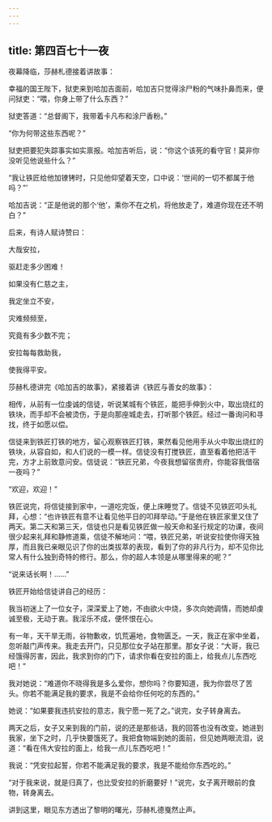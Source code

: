 ```yaml
---
---
---
```

title: 第四百七十一夜
---






夜幕降临，莎赫札德接着讲故事：





幸福的国王陛下，狱吏来到哈加吉面前，哈加吉只觉得涂尸粉的气味扑鼻而来，便问狱吏：“喂，你身上带了什么东西？”

狱吏答道：“总督阁下，我带着卡凡布和涂尸香粉。”

“你为何带这些东西呢？”

狱吏把要犯失踪事实如实禀报。哈加吉听后，说：“你这个该死的看守官！莫非你没听见他说些什么？”

“我让铁匠给他加镣铐时，只见他仰望着天空，口中说：‘世间的一切不都属于他吗？”’

哈加吉说：“正是他说的那个‘他’，乘你不在之机，将他放走了，难道你现在还不明白？”

后来，有诗人赋诗赞曰：


大哉安拉，

驱赶走多少困难！

如果没有仁慈之主，

我定坐立不安，

灾难频频至，

究竟有多少数不完；

安拉每每救助我，

使我得平安。



莎赫札德讲完《哈加吉的故事》，紧接着讲《铁匠与善女的故事》：

相传，从前有一位虔诚的信徒，听说某城有个铁匠，能把手伸到火中，取出烧红的铁块，而手却不会被烫伤，于是向那座城走去，打听那个铁匠。经过一番询问和寻找，终于如愿以偿。

信徒来到铁匠打铁的地方，留心观察铁匠打铁，果然看见他用手从火中取出烧红的铁块，从容自如，和人们说的一模一样。信徒没有打搅铁匠，直至看着他把活干完，方才上前致意问安。信徒说：“铁匠兄弟，今夜我想留宿贵府，你能容我借宿一夜吗？”

“欢迎，欢迎！”

铁匠说完，将信徒接到家中，一道吃完饭，便上床睡觉了。信徒不见铁匠叩头礼拜，心想：“也许铁匠有意不让看见他平日的叩拜举动。”于是他在铁匠家里又住了两天。第二天和第三天，信徒也只是看见铁匠做一般天命和圣行规定的功课，夜间很少起来礼拜和静修道乘，信徒不解地问：“喂，铁匠兄弟，听说安拉使你得天独厚，而且我已亲眼见识了你的出类拔萃的表现，看到了你的非凡行为，却不见你比常人有什么独到奇特的修行。那么，你的超人本领是从哪里得来的呢？”

“说来话长啊！……”





铁匠开始给信徒讲自己的经历：

我当初迷上了一位女子，深深爱上了她，不由欲火中烧，多次向她调情，而她却虔诚至极，无动于衷。我淫乐不成，便怀恨在心。

有一年，天干旱无雨，谷物歉收，饥荒遍地，食物匮乏。一天，我正在家中坐着，忽听敲门声传来。我走去开门，只见那位女子站在那里。那女子说：“大哥，我已经饿得厉害，因此，我求到你的门下，请求你看在安拉的面上，给我点儿东西吃吧！”

我对她说：“难道你不晓得我是多么爱你，想你吗？你要知道，我为你尝尽了苦头。你若不能满足我的要求，我是不会给你任何吃的东西的。”

她说：“如果要我违抗安拉的意志，我宁愿一死了之。”说完，女子转身离去。

两天之后，女子又来到我的门前，说的还是那些话，我的回答也没有改变。她进到我家，坐下之时，几乎快要饿死了。我把食物端到她的面前，但见她两眼流泪，说道：“看在伟大安拉的面上，给我一点儿东西吃吧！”

我说：“凭安拉起誓，你若不能满足我的要求，我是不能给你东西吃的。”

“对于我来说，就是归真了，也比受安拉的折磨要好！”说完，女子离开眼前的食物，转身离去。





讲到这里，眼见东方透出了黎明的曙光，莎赫札德戛然止声。